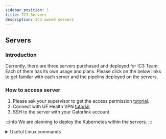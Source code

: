 ```yaml
---
sidebar_position: 1
title: IC3 Servers
description: IC3 owned servers
---
```



## Servers

### Introduction
Currently, there are three servers purchased and deployed for IC3 Team.<br />
Each of them has its own usage and plans. Please click on the below links to get familar with each server and the pipelins deployed on the servers.

<ServerCards /> 

### How to access server

1. Please ask your supervisor to get the access permission [tutorial](../tutorials/For%20PI/Accesses.mdx).
2. Connect with UF Health VPN [tutorial](../tutorials/For%20Members/connectWithUFHealthVPN.mdx)
3. SSH to the server with your Gatorlink account

:::info
We are planning to deploy the Kubernetes within the servers.
:::


<details>
<summary> Useful Linux commands</summary>

* Find CPU information: `lscpu`
* Find OS information: `lsb_release -a`
* Find CPU Model info: `cat /proc/cpuinfo | grep 'model name' | uniq`
* Find GPU information: `nvidia-smi -L`
* Find RAM information: `free -g -t -o`
* Find Disk information: `lsblk -d -o name,rota,size`
* List RAM usage in MB ascendingly: `ps aux  | awk '{print $6/1024 " MB\t\t" $11}'  | sort -n`
> rota:1, HDD; rota:0, SSD

</details>
